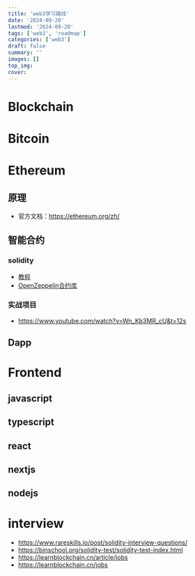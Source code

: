 ```yaml
---
title: 'web3学习路线'
date: '2024-09-20'
lastmod: '2024-09-20'
tags: ['web3', 'roadmap']
categories: ['web3']
draft: false
summary: ''
images: []
top_img: 
cover: 
---
```


# Blockchain

# Bitcoin

# Ethereum

## 原理

- 官方文档：https://ethereum.org/zh/



## 智能合约

### solidity

- [教程](https://www.wtf.academy/)
- [OpenZeppelin合约库](https://github.com/OpenZeppelin/openzeppelin-contracts)

### 实战项目

- https://www.youtube.com/watch?v=Wn_Kb3MR_cU&t=12s



## Dapp

# Frontend

## javascript

## typescript

## react

## nextjs

## nodejs

# interview

- https://www.rareskills.io/post/solidity-interview-questions/
- https://binschool.org/solidity-test/solidity-test-index.html
- https://learnblockchain.cn/article/jobs
- https://learnblockchain.cn/jobs



